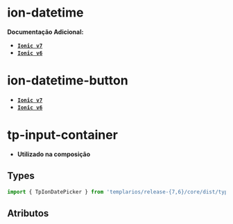 
<Meta of={datePickerStories} />

# ion-datetime

**Documentação Adicional:**

- **[`Ionic v7`](https://ionicframework.com/docs/api/datetime)**
- **[`Ionic v6`](https://ionicframework.com/docs/v6/api/datetime)**

# ion-datetime-button

- **[`Ionic v7`](https://ionicframework.com/docs/api/datetime-button)**
- **[`Ionic v6`](https://ionicframework.com/docs/v6/api/datetime-button)**

# tp-input-container

- **Utilizado na composição**

## Types

```ts
import { TpIonDatePicker } from 'templarios/release-{7,6}/core/dist/types/interfaces';
```

## Atributos

<Canvas of={datePickerStories.Default} />
<Controls of={datePickerStories.Default} />
